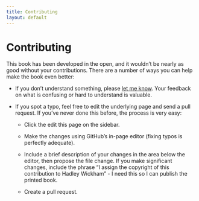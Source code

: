 ---
title: Contributing
layout: default
---

# Contributing

This book has been developed in the open, and it wouldn't be nearly as good 
without your contributions. There are a number of ways you can help make the
book even better:

* If you don't understand something, please 
  [let me know](mailto:h.wickham@gmail.com). Your feedback on what is confusing
  or hard to understand is valuable.

* If you spot a typo, feel free to edit the underlying page and send a pull 
  request. If you've never done this before, the process is very easy: 
  
    * Click the edit this page on the sidebar.
  
    * Make the changes using GitHub's in-page editor (fixing typos is
      perfectly adequate).
      
    * Include a brief description of your changes in the area below the
      editor, then propose the file change. If you make significant changes,
      include the phrase "I assign the copyright of this contribution to
      Hadley Wickham" - I need this so I can publish the printed book.
    
    * Create a pull request.
